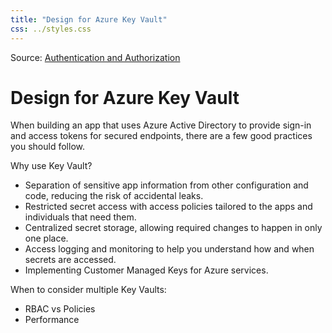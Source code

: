 ```yaml
---
title: "Design for Azure Key Vault"
css: ../styles.css
---
```


Source: [Authentication and Authorization](https://microsoftlearning.github.io/AZ-305-DesigningMicrosoftAzureInfrastructureSolutions/Instructions/CaseStudy/07-Access.html)

# Design for Azure Key Vault
When building an app that uses Azure Active Directory to provide sign-in and access tokens for secured endpoints, there are a few good practices you should follow.

Why use Key Vault?

- Separation of sensitive app information from other configuration and code, reducing the risk of accidental leaks.
- Restricted secret access with access policies tailored to the apps and individuals that need them.
- Centralized secret storage, allowing required changes to happen in only one place.
- Access logging and monitoring to help you understand how and when secrets are accessed.
- Implementing Customer Managed Keys for Azure services.

When to consider multiple Key Vaults:

- RBAC vs Policies
- Performance
